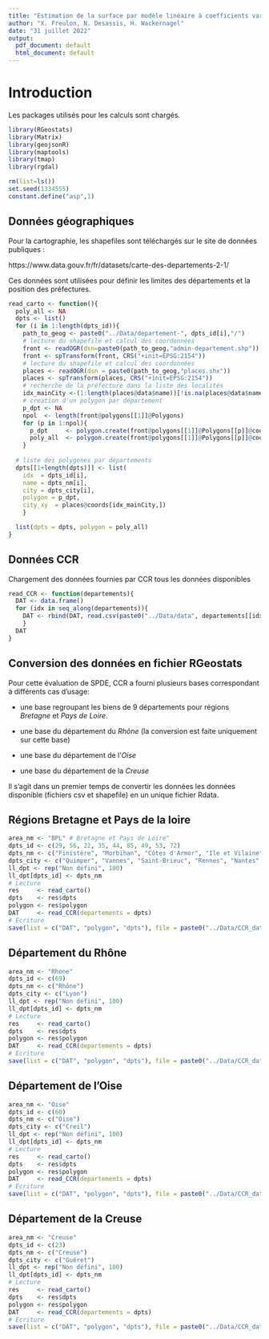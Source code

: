 ```yaml
---
title: "Estimation de la surface par modèle linéaire à coefficients variant spatialement - Import des données"
author: "X. Freulon, N. Desassis, H. Wackernagel"
date: "31 juillet 2022"
output:
  pdf_document: default
  html_document: default
---
```


# Introduction

Les packages utilisés pour les calculs sont chargés.

```r
library(RGeostats)
library(Matrix)
library(geojsonR)
library(maptools)
library(tmap)
library(rgdal)
```

```r
rm(list=ls())
set.seed(1334555)
constant.define("asp",1)
```

## Données géographiques

Pour la cartographie, les shapefiles sont téléchargés sur le site de données publiques :

https://www.data.gouv.fr/fr/datasets/carte-des-departements-2-1/

Ces données sont utilisées pour définir les limites des départements et la position des préfectures.

```r
read_carto <- function(){
  poly_all <- NA
  dpts <- list()
  for (i in 1:length(dpts_id)){
    path_to_geog <- paste0("../Data/departement-", dpts_id[i],"/")
    # lecture du shapefile et calcul des coordonnées
    front <- readOGR(dsn=paste0(path_to_geog,"admin-departement.shp"))
    front <- spTransform(front, CRS("+init=EPSG:2154"))
    # lecture du shapefile et calcul des coordonnées
    places <- readOGR(dsn = paste0(path_to_geog,"places.shx"))
    places <- spTransform(places, CRS("+init=EPSG:2154"))
    # recherche de la préfecture dans la liste des localités
    idx_mainCity <-(1:length(places@data$name))[!is.na(places@data$name)& (places@data$name == dpts_city[i])]
    # creation d'un polygon par département
    p_dpt <- NA
    npol  <- length(front@polygons[[1]]@Polygons)
    for (p in 1:npol){
      p_dpt     <- polygon.create(front@polygons[[1]]@Polygons[[p]]@coords, polygon = p_dpt)
      poly_all  <- polygon.create(front@polygons[[1]]@Polygons[[p]]@coords, polygon = poly_all)
    }
  
  # liste des polygones par départements
  dpts[[1+length(dpts)]] <- list(
    idx  = dpts_id[i], 
    name = dpts_nm[i],
    city = dpts_city[i],
    polygon = p_dpt,
    city_xy  = places@coords[idx_mainCity,])
    }

  list(dpts = dpts, polygon = poly_all)
}
```

## Données CCR

Chargement des données fournies par CCR tous les données disponibles

```r
read_CCR <- function(departements){
  DAT <- data.frame()
  for (idx in seq_along(departements)){
    DAT <- rbind(DAT, read.csv(paste0("../Data/data", departements[[idx]]$idx,".csv"),header=T))
    }
  DAT
}
```

## Conversion des données en fichier RGeostats

Pour cette évaluation de SPDE, CCR a fourni plusieurs bases correspondant à différents cas d'usage:

* une base regroupant les biens de 9 départements pour régions *Bretagne* et *Pays de Loire*.

* une base du département du *Rhône* (la conversion est faite uniquement sur cette base)

* une base du département de l'*Oise*

* une base du département de la *Creuse*

Il s'agit dans un premier temps de convertir les données les données disponible (fichiers csv et shapefile) en un unique fichier Rdata.

## Régions Bretagne et Pays de la loire

```r
area_nm <- "BPL" # Bretagne et Pays de Loire" 
dpts_id <- c(29, 56, 22, 35, 44, 85, 49, 53, 72)
dpts_nm <- c("Finistère", "Morbihan", "Côtes d'Armor", "Ile et Vilaine", "Loire Atlantique", "Vendée", "Maine et Loire", "Mayenne", "Sarthe")
dpts_city <- c("Quimper", "Vannes", "Saint-Brieuc", "Rennes", "Nantes", "La Roche-sur-Yon", "Angers", "Laval", "Le Mans")
ll_dpt <- rep("Non défini", 100)
ll_dpt[dpts_id] <- dpts_nm
# Lecture
res     <- read_carto()
dpts    <- res$dpts
polygon <- res$polygon
DAT     <- read_CCR(departements = dpts)
# Ecriture
save(list = c("DAT", "polygon", "dpts"), file = paste0("../Data/CCR_data_", area_nm,".Rdata"))
```

## Département du Rhône

```r
area_nm <- "Rhone"
dpts_id <- c(69)
dpts_nm <- c("Rhône")
dpts_city <- c("Lyon")
ll_dpt <- rep("Non défini", 100)
ll_dpt[dpts_id] <- dpts_nm
# Lecture
res     <- read_carto()
dpts    <- res$dpts
polygon <- res$polygon
DAT     <- read_CCR(departements = dpts)
# Ecriture
save(list = c("DAT", "polygon", "dpts"), file = paste0("../Data/CCR_data_", area_nm,".Rdata"))
```

## Département de l'Oise

```r
area_nm <- "Oise"
dpts_id <- c(60)
dpts_nm <- c("Oise")
dpts_city <- c("Creil")
ll_dpt <- rep("Non défini", 100)
ll_dpt[dpts_id] <- dpts_nm
# Lecture
res     <- read_carto()
dpts    <- res$dpts
polygon <- res$polygon
DAT     <- read_CCR(departements = dpts)
# Ecriture
save(list = c("DAT", "polygon", "dpts"), file = paste0("../Data/CCR_data_", area_nm,".Rdata"))
```

## Département de la Creuse

```r
area_nm <- "Creuse"
dpts_id <- c(23)
dpts_nm <- c("Creuse")
dpts_city <- c("Guéret")
ll_dpt <- rep("Non défini", 100)
ll_dpt[dpts_id] <- dpts_nm
# Lecture
res     <- read_carto()
dpts    <- res$dpts
polygon <- res$polygon
DAT     <- read_CCR(departements = dpts)
# Ecriture
save(list = c("DAT", "polygon", "dpts"), file = paste0("../Data/CCR_data_", area_nm,".Rdata"))
```


